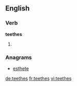 ==English==

===Verb===
'''teethes'''

# {{third-person singular of|teethe}}

===Anagrams===
* [[esthete#English|esthete]]

[[de:teethes]]
[[fr:teethes]]
[[vi:teethes]]
